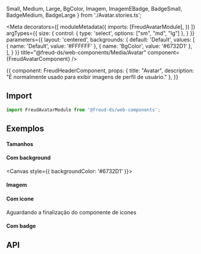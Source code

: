   Small,
  Medium,
  Large,
  BgColor,
  Imagem,
  ImagemEBadge,
  BadgeSmall,
  BadgeMedium,
  BadgeLarge
} from './Avatar.stories.ts';

<Meta 
  decorators={[
    moduleMetadata({
      imports: [FreudAvatarModule],
    })
  ]}
  argTypes={{
    size: {
      control: {
        type: 'select',
        options: ["sm", "md", "lg"]
      },
    }
  }}
  parameters={{
    layout: 'centered',
    backgrounds: {
      default: 'Default',
      values: [
        { name: 'Default', value: '#FFFFFF' },
        { name: 'BgColor', value: '#6732D1' },
      ],
    }
  }}
  title="@freud-ds/web-components/Media/Avatar"
  component={FreudAvatarComponent}
/>

<Story name="Storyname-hidden">
  {{
    component: FreudHeaderComponent,
    props: {
      title: "Avatar",
      description: "É normalmente usado para exibir imagens de perfil de usuário."
    },
  }}
</Story>

## <a id="importing"></a>Import

```ts
import FreudAvatarModule from '@freud-ds/web-components';
```

## <a id="exemplosw"></a>Exemplos

#### Tamanhos
<Canvas>
  <Story story={Small}/>
  <Story story={Medium}/>
  <Story story={Large}/>
</Canvas>

#### Com background
<Canvas style={{ backgroundColor: '#6732D1' }}>
  <Story story={BgColor}/>
</Canvas>

#### Imagem
<Canvas>
  <Story story={Imagem}/>
  <Story story={ImagemEBadge}/>
</Canvas>

#### Com icone
<Canvas>
  Aguardando a finalização do componente de icones
</Canvas>

#### Com badge
<Canvas>
  <Story story={BadgeSmall}/>
  <Story story={BadgeMedium}/>
  <Story story={BadgeLarge}/>
</Canvas>


## <a id="api"></a>API

<ArgsTable of={FreudAvatarComponent} />
